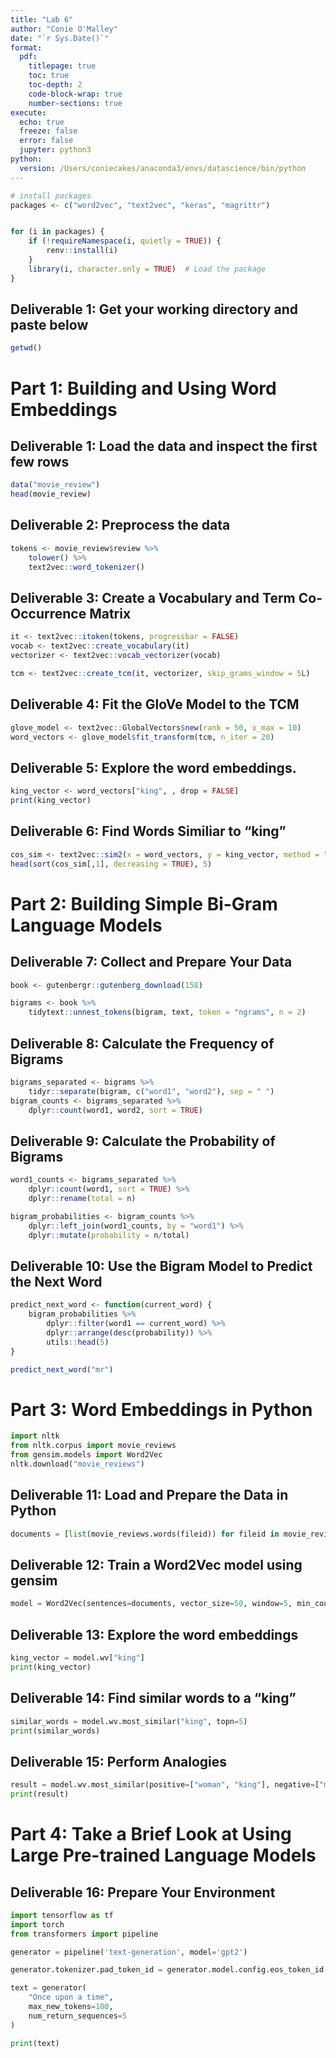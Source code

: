 ```yaml
---
title: "Lab 6"
author: "Conie O'Malley"
date: "`r Sys.Date()`"
format: 
  pdf: 
    titlepage: true
    toc: true
    toc-depth: 2
    code-block-wrap: true
    number-sections: true
execute:
  echo: true
  freeze: false
  error: false
  jupyter: python3
python:
  version: /Users/coniecakes/anaconda3/envs/datascience/bin/python
---
```


```r
# install packages
packages <- c("word2vec", "text2vec", "keras", "magrittr")


for (i in packages) {
    if (!requireNamespace(i, quietly = TRUE)) {
        renv::install(i) 
    }
    library(i, character.only = TRUE)  # Load the package
}
```

## Deliverable 1: Get your working directory and paste below

```r
getwd()
```

# Part 1: Building and Using Word Embeddings

## Deliverable 1: Load the data and inspect the first few rows

```r
data("movie_review")
head(movie_review)
```

## Deliverable 2: Preprocess the data
```r
tokens <- movie_review$review %>% 
    tolower() %>% 
    text2vec::word_tokenizer()
```

## Deliverable 3: Create a Vocabulary and Term Co-Occurrence Matrix
```r
it <- text2vec::itoken(tokens, progressbar = FALSE)
vocab <- text2vec::create_vocabulary(it)
vectorizer <- text2vec::vocab_vectorizer(vocab)

tcm <- text2vec::create_tcm(it, vectorizer, skip_grams_window = 5L)
```

## Deliverable 4: Fit the GloVe Model to the TCM
```r
glove_model <- text2vec::GlobalVectors$new(rank = 50, x_max = 10)
word_vectors <- glove_model$fit_transform(tcm, n_iter = 20)
```

## Deliverable 5: Explore the word embeddings.
```r
king_vector <- word_vectors["king", , drop = FALSE]
print(king_vector)
```

## Deliverable 6: Find Words Similiar to “king”
```r
cos_sim <- text2vec::sim2(x = word_vectors, y = king_vector, method = "cosine", norm = "l2")
head(sort(cos_sim[,1], decreasing = TRUE), 5)
```

# Part 2: Building Simple Bi-Gram Language Models

## Deliverable 7: Collect and Prepare Your Data
```r
book <- gutenbergr::gutenberg_download(158)

bigrams <- book %>% 
    tidytext::unnest_tokens(bigram, text, token = "ngrams", n = 2)
```

## Deliverable 8: Calculate the Frequency of Bigrams
```r
bigrams_separated <- bigrams %>% 
    tidyr::separate(bigram, c("word1", "word2"), sep = " ")
bigram_counts <- bigrams_separated %>%
    dplyr::count(word1, word2, sort = TRUE)
```

## Deliverable 9: Calculate the Probability of Bigrams
```r
word1_counts <- bigrams_separated %>% 
    dplyr::count(word1, sort = TRUE) %>% 
    dplyr::rename(total = n)

bigram_probabilities <- bigram_counts %>% 
    dplyr::left_join(word1_counts, by = "word1") %>% 
    dplyr::mutate(probability = n/total)
```

## Deliverable 10: Use the Bigram Model to Predict the Next Word
```r
predict_next_word <- function(current_word) {
    bigram_probabilities %>% 
        dplyr::filter(word1 == current_word) %>% 
        dplyr::arrange(desc(probability)) %>% 
        utils::head(5)
}
```

```r
predict_next_word("mr")
```

# Part 3: Word Embeddings in Python
```python
import nltk
from nltk.corpus import movie_reviews
from gensim.models import Word2Vec
nltk.download("movie_reviews")
```

## Deliverable 11: Load and Prepare the Data in Python
```python
documents = [list(movie_reviews.words(fileid)) for fileid in movie_reviews.fileids()]
```

## Deliverable 12: Train a Word2Vec model using gensim
```python
model = Word2Vec(sentences=documents, vector_size=50, window=5, min_count=2, workers=4)
```

## Deliverable 13: Explore the word embeddings
```python
king_vector = model.wv["king"]
print(king_vector)
```

## Deliverable 14: Find similar words to a "king"
```python
similar_words = model.wv.most_similar("king", topn=5)
print(similar_words)
```

## Deliverable 15: Perform Analogies
```python
result = model.wv.most_similar(positive=["woman", "king"], negative=["man"], topn=1)
print(result)
```

# Part 4: Take a Brief Look at Using Large Pre-trained Language Models

## Deliverable 16: Prepare Your Environment
```python
import tensorflow as tf
import torch
from transformers import pipeline

generator = pipeline('text-generation', model='gpt2')

generator.tokenizer.pad_token_id = generator.model.config.eos_token_id

text = generator(
    "Once upon a time",
    max_new_tokens=100,
    num_return_sequences=5
)

print(text)
```
